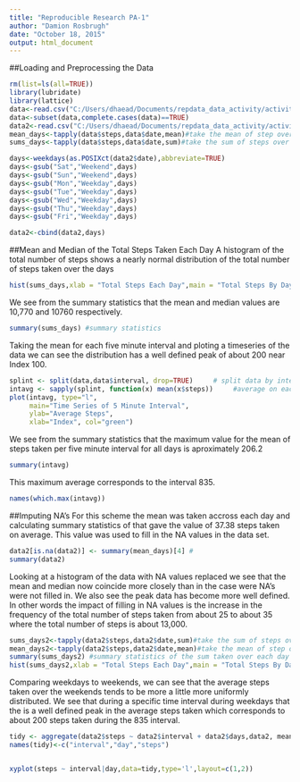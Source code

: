 ```yaml
---
title: "Reproducible Research PA-1"
author: "Damion Rosbrugh"
date: "October 18, 2015"
output: html_document
---
```


##Loading and Preprocessing the Data 

```r
rm(list=ls(all=TRUE))
library(lubridate)
library(lattice)
data<-read.csv("C:/Users/dhaead/Documents/repdata_data_activity/activity.csv")
data<-subset(data,complete.cases(data)==TRUE)
data2<-read.csv("C:/Users/dhaead/Documents/repdata_data_activity/activity.csv")
mean_days<-tapply(data$steps,data$date,mean)#take the mean of step over each day
sums_days<-tapply(data$steps,data$date,sum)#take the sum of steps over all days

days<-weekdays(as.POSIXct(data2$date),abbreviate=TRUE)
days<-gsub("Sat","Weekend",days)
days<-gsub("Sun","Weekend",days)
days<-gsub("Mon","Weekday",days)
days<-gsub("Tue","Weekday",days)
days<-gsub("Wed","Weekday",days)
days<-gsub("Thu","Weekday",days)
days<-gsub("Fri","Weekday",days)

data2<-cbind(data2,days)


```
##Mean and Median of the Total Steps Taken Each Day
A histogram of the total number of steps shows a nearly normal distribution of the total number of steps taken over the days
```r
hist(sums_days,xlab = "Total Steps Each Day",main = "Total Steps By Day")#plot a histogram
```

We see from the summary statistics that the mean and median values are 10,770 and 10760 respectively.



```r

summary(sums_days) #summary statistics

```

Taking the mean for each five minute interval and ploting a timeseries of the data we can see the distribution has a well defined peak of about 200 near Index 100.

```r
splint <- split(data,data$interval, drop=TRUE)     # split data by interval  
intavg <- sapply(splint, function(x) mean(x$steps))     #average on each interval   
plot(intavg, type="l",  
     main="Time Series of 5 Minute Interval", 
     ylab="Average Steps", 
     xlab="Index", col="green")                                 
```

We see from the summary statistics that the maximum value for the mean of steps taken per five minute interval for all days is aproximately 206.2


```r
summary(intavg)
```

This maximum average corresponds to the interval 835.

```r
names(which.max(intavg)) 


```

##Imputing NA's
For this scheme the mean was taken accross each day and calculating summary statistics of that gave the value of 37.38 steps taken on average. This value was used to fill in the NA values in the data set.

```r
data2[is.na(data2)] <- summary(mean_days)[4] #
summary(data2)
```

Looking at a histogram of the data with NA values replaced we see that the mean and median now coincide more closely than in the case were NA's were not filled in. We also see the peak data has become more well defined. In other words the impact of filling in NA values is the increase in the frequency of the total number of steps taken from about 25 to about 35 where the total number of steps is about 13,000.

```r

sums_days2<-tapply(data2$steps,data2$date,sum)#take the sum of steps over all each day
mean_days2<-tapply(data2$steps,data2$date,mean)#take the mean of step over each day
summary(sums_days2) #summary statistics of the sum taken over each day
hist(sums_days2,xlab = "Total Steps Each Day",main = "Total Steps By Day")#plot a histogram of the sums taken over each day
```


Comparing weekdays to weekends, we can see that the average steps taken over the weekends tends to be more a little more uniformly distributed. We see that during a specific time interval during weekdays that the is a well defined peak in the average steps taken which corresponds to about 200 steps taken during the 835 interval.


```r
tidy <- aggregate(data2$steps ~ data2$interval + data2$days,data2, mean)
names(tidy)<-c("interval","day","steps")


xyplot(steps ~ interval|day,data=tidy,type='l',layout=c(1,2))

```
